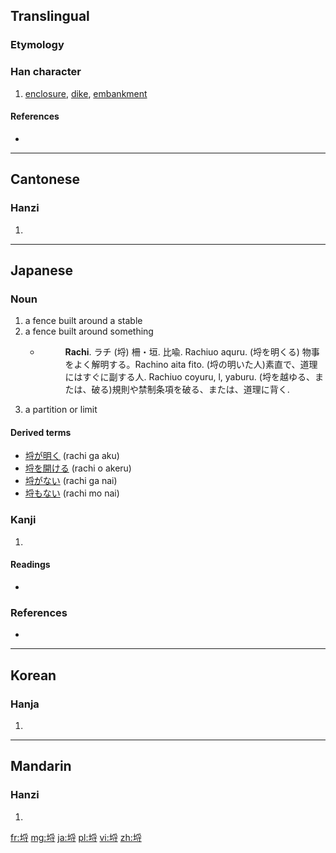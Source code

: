 {{also|埓}}
==Translingual==

===Etymology===
{{Han compound|土|寽|c1=s|c2=p|ls=psc}}

===Han character===
{{Han char|rn=32|rad=土|as=07|sn=10|four=4214<sub>9</sub>|canj=土月木戈 (GBDI)}}

# [[enclosure]], [[dike]], [[embankment]]

====References====
* {{Han ref|kx=0230.030|dkj=05123|dj=0466.030|hdz=10446.030|uh=57D2|ud=22482|bh=D14D|bd=53581}}

----

==Cantonese==

===Hanzi===
{{yue-hanzi|jyut=|y=lyut3}}

# {{defn|Cantonese|sort=土07}}

----

==Japanese==

===Noun===
{{ja-noun|k|hira=らち|rom=rachi}}

# a fence built around a stable
# a fence built around something
#* {{RQ:Nippo Jisho|523}}
#*: '''Rachi'''. ラチ (埒) 柵・垣. 比喩. Rachiuo aquru. (埒を明くる) 物事をよく解明する。Rachino aita fito. (埒の明いた人)素直で、道理にはすぐに副する人. Rachiuo coyuru, l, yaburu. (埒を越ゆる、または、破る)規則や禁制条項を破る、または、道理に背く.
# a partition or limit

====Derived terms====
* [[埒が明く]] (rachi ga aku)
* [[埒を開ける]] (rachi o akeru)
* [[埒がない]] (rachi ga nai)
* [[埒もない]] (rachi mo nai)

===Kanji===
{{ja-kanji|grade=|rs=土07}}

# {{defn|Japanese|sort=土07}}

====Readings====
* {{ja-readings|on=[[らち]] (rachi), [[らつ]] (ratsu), [[れつ]] (retsu)|kun=[[かこい]] (kakoi), [[かき]] (kaki)}}

===References===
* {{R:Nippo Jisho}}

----

==Korean==

===Hanja===
{{ko-hanja|hangeul=랄|rv=ral|mr=ral}}

# {{defn|Korean|sort=土07}}

----

==Mandarin==

===Hanzi===
{{cmn-hanzi|pin=[[lèi]] ([[lei4]])|wg=lei<sup>4</sup>}}

# {{defn|Mandarin|sort=土07}}

[[fr:埒]]
[[mg:埒]]
[[ja:埒]]
[[pl:埒]]
[[vi:埒]]
[[zh:埒]]